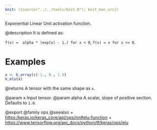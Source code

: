 ```yaml
---
knit: ({source("../../tools/knit.R"); knit_man_src})
---
```

Exponential Linear Unit activation function.

@description
It is defined as:

`f(x) =  alpha * (exp(x) - 1.) for x < 0`, `f(x) = x for x >= 0`.

# Examples
```r
x <- k_array(c(-1., 0., 1.))
k_elu(x)
```

@returns
A tensor with the same shape as `x`.

@param x Input tensor.
@param alpha A scalar, slope of positive section. Defaults to `1.0`.

@export
@family ops
@seealso
+ <https:/keras.io/keras_core/api/ops/nn#elu-function>
+ <https://www.tensorflow.org/api_docs/python/tf/keras/ops/elu>
